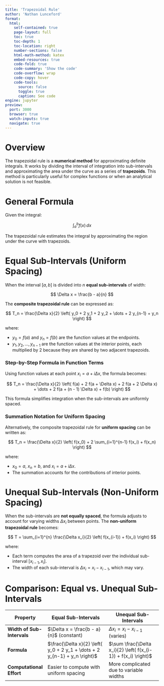 ```yaml
---
title: 'Trapezoidal Rule'
author: 'Nathan Lunceford'
format:
  html:
    self-contained: true
    page-layout: full
    toc: true
    toc-depth: 1
    toc-location: right
    number-sections: false
    html-math-method: katex
    embed-resources: true
    code-fold: true
    code-summary: 'Show the code'
    code-overflow: wrap
    code-copy: hover
    code-tools:
      source: false
      toggle: true
      caption: See code
engine: jupyter
preview:
  port: 3000
  browser: true
  watch-inputs: true
  navigate: true
---
```


# Overview

The trapezoidal rule is a **numerical method** for approximating definite integrals. It works by dividing the interval of integration into sub-intervals and approximating the area under the curve as a series of **trapezoids**. This method is particularly useful for complex functions or when an analytical solution is not feasible.

# General Formula

Given the integral:

$$
\int_a^b f(x) \, dx
$$

The trapezoidal rule estimates the integral by approximating the region under the curve with trapezoids.

# Equal Sub-Intervals (Uniform Spacing)

When the interval $[a, b]$ is divided into $n$ **equal sub-intervals** of width:

$$
\Delta x = \frac{b - a}{n}
$$

The **composite trapezoidal rule** can be expressed as:

$$
T_n = \frac{\Delta x}{2} \left( y_0 + 2 y_1 + 2 y_2 + \dots + 2 y_{n-1} + y_n \right)
$$

where:

- $y_0 = f(a)$ and $y_n = f(b)$ are the function values at the endpoints.
- $y_1, y_2, \dots, y_{n-1}$ are the function values at the interior points, each multiplied by 2 because they are shared by two adjacent trapezoids.

### Step-by-Step Formula in Function Terms

Using function values at each point $x_i = a + i \Delta x$, the formula becomes:

$$
T_n = \frac{\Delta x}{2} \left( f(a) + 2 f(a + \Delta x) + 2 f(a + 2 \Delta x) + \dots + 2 f(a + (n - 1) \Delta x) + f(b) \right)
$$

This formula simplifies integration when the sub-intervals are uniformly spaced.

### Summation Notation for Uniform Spacing

Alternatively, the composite trapezoidal rule for **uniform spacing** can be written as:

$$
T_n = \frac{\Delta x}{2} \left( f(x_0) + 2 \sum_{i=1}^{n-1} f(x_i) + f(x_n) \right)
$$

where:

- $x_0 = a$, $x_n = b$, and $x_i = a + i \Delta x$.
- The summation accounts for the contributions of interior points.

# Unequal Sub-Intervals (Non-Uniform Spacing)

When the sub-intervals are **not equally spaced**, the formula adjusts to account for varying widths $\Delta x_i$ between points. The **non-uniform trapezoidal rule** becomes:

$$
T = \sum_{i=1}^{n} \frac{\Delta x_i}{2} \left( f(x_{i-1}) + f(x_i) \right)
$$

where:

- Each term computes the area of a trapezoid over the individual sub-interval $[x_{i-1}, x_i]$.
- The width of each sub-interval is $\Delta x_i = x_i - x_{i-1}$, which may vary.

# Comparison: Equal vs. Unequal Sub-Intervals

| **Property**               | **Equal Sub-Intervals**                                                   | **Unequal Sub-Intervals**                                      |
| -------------------------- | ------------------------------------------------------------------------- | -------------------------------------------------------------- |
| **Width of Sub-Intervals** | $\Delta x = \frac{b - a}{n}$ (constant)                                   | $\Delta x_i = x_i - x_{i-1}$ (varies)                          |
| **Formula**                | $\frac{\Delta x}{2} \left( y_0 + 2 y_1 + \dots + 2 y_{n-1} + y_n \right)$ | $\sum \frac{\Delta x_i}{2} \left( f(x_{i-1}) + f(x_i) \right)$ |
| **Computational Effort**   | Easier to compute with uniform spacing                                    | More complicated due to variable widths                        |

